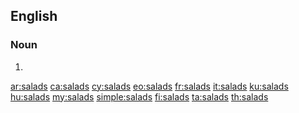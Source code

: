 ==English==

===Noun===
{{head|en|plural}}

# {{plural of|salad|lang=en}}

[[ar:salads]]
[[ca:salads]]
[[cy:salads]]
[[eo:salads]]
[[fr:salads]]
[[it:salads]]
[[ku:salads]]
[[hu:salads]]
[[my:salads]]
[[simple:salads]]
[[fi:salads]]
[[ta:salads]]
[[th:salads]]